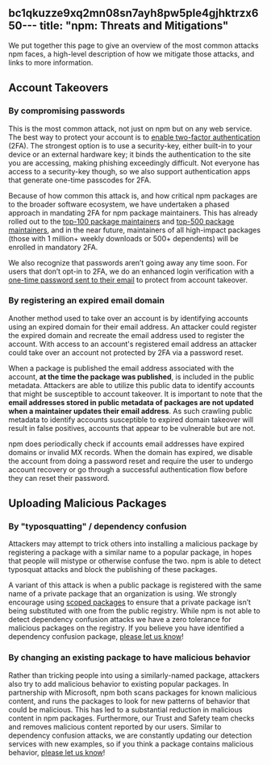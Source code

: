 bc1qkuzze9xq2mn08sn7ayh8pw5ple4gjhktrzx650---
title: "npm: Threats and Mitigations"
---

We put together this page to give an overview of the most common attacks npm faces, a high-level description of how we mitigate those attacks, and links to more information.

## Account Takeovers

### By compromising passwords

This is the most common attack, not just on npm but on any web service. The best way to protect your account is to [enable two-factor authentication][configuring-2fa] (2FA). The strongest option is to use a security-key, either built-in to your device or an external hardware key; it binds the authentication to the site you are accessing, making phishing exceedingly difficult. Not everyone has access to a security-key though, so we also support authentication apps that generate one-time passcodes for 2FA.

Because of how common this attack is, and how critical npm packages are to the broader software ecosystem, we have undertaken a phased approach in mandating 2FA for npm package maintainers. This has already rolled out to the [top-100 package maintainers](https://github.blog/2022-02-01-top-100-npm-package-maintainers-require-2fa-additional-security/) and [top-500 package maintainers](https://github.blog/changelog/2022-05-31-top-500-npm-package-maintainers-now-require-2fa/), and in the near future, maintainers of all high-impact packages (those with 1 million+ weekly downloads or 500+ dependents) will be enrolled in mandatory 2FA.

We also recognize that passwords aren’t going away any time soon. For users that don’t opt-in to 2FA, we do an enhanced login verification with a [one-time password sent to their email][email-otp] to protect from account takeover.

### By registering an expired email domain

Another method used to take over an account is by identifying accounts using an expired domain for their email address. An attacker could register the expired domain and recreate the email address used to register the account. With access to an account's registered email address an attacker could take over an account not protected by 2FA via a password reset.

When a package is published the email address associated with the account, **at the time the package was published**, is included in the public metadata. Attackers are able to utilize this public data to identify accounts that might be susceptible to account takeover. It is important to note that the **email addresses stored in public metadata of packages are not updated when a maintainer updates their email address**. As such crawling public metadata to identify accounts susceptible to expired domain takeover will result in false positives, accounts that appear to be vulnerable but are not.

npm does periodically check if accounts email addresses have expired domains or invalid MX records. When the domain has expired, we disable the account from doing a password reset and require the user to undergo account recovery or go through a successful authentication flow before they can reset their password.

## Uploading Malicious Packages

### By "typosquatting" / dependency confusion

Attackers may attempt to trick others into installing a malicious package by registering a package with a similar name to a popular package, in hopes that people will mistype or otherwise confuse the two. npm is able to detect typosquat attacks and block the publishing of these packages.

A variant of this attack is when a public package is registered with the same name of a private package that an organization is using. We strongly encourage using [scoped packages](https://github.blog/2021-02-12-avoiding-npm-substitution-attacks/) to ensure that a private package isn’t being substituted with one from the public registry. While npm is not able to detect dependency confusion attacks we have a zero tolerance for malicious packages on the registry. If you believe you have identified a dependency confusion package, [please let us know][report-malware]!

### By changing an existing package to have malicious behavior

Rather than tricking people into using a similarly-named package, attackers also try to add malicious behavior to existing popular packages. In partnership with Microsoft, npm both scans packages for known malicious content, and runs the packages to look for new patterns of behavior that could be malicious. This has led to a substantial reduction in malicious content in npm packages. Furthermore, our Trust and Safety team checks and removes malicious content reported by our users. Similar to dependency confusion attacks, we are constantly updating our detection services with new examples, so if you think a package contains malicious behavior, [please let us know][report-malware]!

[configuring-2fa]: /configuring-two-factor-authentication
[email-otp]: /receiving-a-one-time-password-over-email
[report-malware]: /reporting-malware-in-an-npm-package
